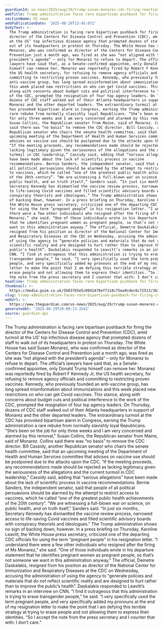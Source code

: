 ```yaml
---
guardianId: us-news/2025/aug/29/trump-susan-monarez-cdc-firing-reaction
webTitle: Trump administration faces rare bipartisan pushback for firing CDC director
sectionName: US news
webPublicationDate: '2025-08-29T13:45:07Z'
bodyText: >-
  The Trump administration is facing rare bipartisan pushback for firing the
  director of the Centers for Disease Control and Prevention (CDC), amid turmoil
  at the US’ top infectious disease agency that prompted dozens of staff to walk
  out of its headquarters in protest on Thursday. The White House has said Susan
  Monarez, who was confirmed as director of the Centers for Disease Control and
  Prevention just a month ago, was fired as she was “not aligned with the
  president’s agenda” – only for Monarez to refuse to depart. The official’s
  lawyers have said that, as a Senate-confirmed appointee, only Donald Trump
  himself can remove her. Monarez was reportedly fired by Robert F Kennedy Jr,
  the US health secretary, for refusing to remove agency officials and
  committing to restricting proven vaccines. Kennedy, who previously founded an
  anti-vaccine group, has long spread misinformation about immunizations and
  this week placed new restrictions on who can get Covid vaccines. This stance,
  along with concerns about budget cuts and political interference to the work
  of the CDC, prompted the resignation of four top agency leaders. On Thursday,
  dozens of CDC staff walked out of their Atlanta headquarters in support of
  Monarez and the other departed leaders. The extraordinary turmoil at the CDC
  has provoked bipartisan alarm in Congress, earning the Trump administration a
  rare rebuke from normally slavishly loyal Republicans. “She’s been on the job
  for only three weeks and I am very concerned and alarmed by this removal,”
  Susan Collins, the Republican senator from Maine, said of Monarez. Collins
  said there was “no basis” to remove the CDC director. Bill Cassidy, another
  Republican senator who chairs the senate health committee, said that an
  upcoming meeting of the Department of Health and Human Services committee that
  advises on vaccine use should be postponed due to the attacks upon the CDC.
  “If the meeting proceeds, any recommendations made should be rejected as
  lacking legitimacy given the seriousness of the allegations and the current
  turmoil in CDC leadership,” Cassidy said, adding that “serious allegations”
  have been made about the lack of scientific process in vaccine
  recommendations. Bernie Sanders, the independent senator, said that people of
  all political persuasions should be alarmed by the attempt to restrict access
  to vaccines, which he called “one of the greatest public health achievements
  of the 20th century”. “We are witnessing a full-blown war on science, on
  public health, and on truth itself,” Sanders said. “In just six months,
  Secretary Kennedy has dismantled the vaccine review process, narrowed access
  to life-saving Covid vaccines and filled scientific advisory boards with
  conspiracy theorists and ideologues.” The Trump administration shows no sign
  of backing down, however. In a press briefing on Thursday, Karoline Leavitt,
  the White House press secretary, criticized one of the departing CDC officials
  for using the term “pregnant people” in his resignation letter. “I understand
  there were a few other individuals who resigned after the firing of Ms
  Monarez,” she said. “One of those individuals wrote in his departure statement
  that he identifies pregnant women as pregnant people, so that’s not someone we
  want in this administration anyway.” The official, Demetre Daskalakis,
  resigned from his position as director of the National Center for Immunization
  and Respiratory Diseases at the CDC on Wednesday, accusing the administration
  of using the agency to “generate policies and materials that do not reflect
  scientific reality and are designed to hurt rather than to improve the
  public’s health”. Daskalakis responded to Leavitt’s remarks in an interview on
  CNN. “I find it outrageous that this administration is trying to erase
  transgender people,” he said. “I very specifically used the term pregnant
  people, and very specifically added my pronouns at the end of my resignation
  letter to make the point that I am defying this terrible strategy at trying to
  erase people and not allowing them to express their identities. “So I accept
  the note from the press secretary and I counter that with: I don’t care.”
headline: Trump administration faces rare bipartisan pushback for firing CDC director
thumbnail: >-
  https://media.guim.co.uk/5b83765e5c0941478eff118c75ea9cdec6c72513/363_0_3633_2907/500.jpg
slug: trump-administration-faces-rare-bipartisan-pushback-for-firing-cdc-director
webUrl: >-
  https://www.theguardian.com/us-news/2025/aug/29/trump-susan-monarez-cdc-firing-reaction
generatedAt: '2025-08-29T20:00:13.354Z'
source: guardian-api
---
```

The Trump administration is facing rare bipartisan pushback for firing the director of the Centers for Disease Control and Prevention (CDC), amid turmoil at the US’ top infectious disease agency that prompted dozens of staff to walk out of its headquarters in protest on Thursday. The White House has said Susan Monarez, who was confirmed as director of the Centers for Disease Control and Prevention just a month ago, was fired as she was “not aligned with the president’s agenda” – only for Monarez to refuse to depart. The official’s lawyers have said that, as a Senate-confirmed appointee, only Donald Trump himself can remove her. Monarez was reportedly fired by Robert F Kennedy Jr, the US health secretary, for refusing to remove agency officials and committing to restricting proven vaccines. Kennedy, who previously founded an anti-vaccine group, has long spread misinformation about immunizations and this week placed new restrictions on who can get Covid vaccines. This stance, along with concerns about budget cuts and political interference to the work of the CDC, prompted the resignation of four top agency leaders. On Thursday, dozens of CDC staff walked out of their Atlanta headquarters in support of Monarez and the other departed leaders. The extraordinary turmoil at the CDC has provoked bipartisan alarm in Congress, earning the Trump administration a rare rebuke from normally slavishly loyal Republicans. “She’s been on the job for only three weeks and I am very concerned and alarmed by this removal,” Susan Collins, the Republican senator from Maine, said of Monarez. Collins said there was “no basis” to remove the CDC director. Bill Cassidy, another Republican senator who chairs the senate health committee, said that an upcoming meeting of the Department of Health and Human Services committee that advises on vaccine use should be postponed due to the attacks upon the CDC. “If the meeting proceeds, any recommendations made should be rejected as lacking legitimacy given the seriousness of the allegations and the current turmoil in CDC leadership,” Cassidy said, adding that “serious allegations” have been made about the lack of scientific process in vaccine recommendations. Bernie Sanders, the independent senator, said that people of all political persuasions should be alarmed by the attempt to restrict access to vaccines, which he called “one of the greatest public health achievements of the 20th century”. “We are witnessing a full-blown war on science, on public health, and on truth itself,” Sanders said. “In just six months, Secretary Kennedy has dismantled the vaccine review process, narrowed access to life-saving Covid vaccines and filled scientific advisory boards with conspiracy theorists and ideologues.” The Trump administration shows no sign of backing down, however. In a press briefing on Thursday, Karoline Leavitt, the White House press secretary, criticized one of the departing CDC officials for using the term “pregnant people” in his resignation letter. “I understand there were a few other individuals who resigned after the firing of Ms Monarez,” she said. “One of those individuals wrote in his departure statement that he identifies pregnant women as pregnant people, so that’s not someone we want in this administration anyway.” The official, Demetre Daskalakis, resigned from his position as director of the National Center for Immunization and Respiratory Diseases at the CDC on Wednesday, accusing the administration of using the agency to “generate policies and materials that do not reflect scientific reality and are designed to hurt rather than to improve the public’s health”. Daskalakis responded to Leavitt’s remarks in an interview on CNN. “I find it outrageous that this administration is trying to erase transgender people,” he said. “I very specifically used the term pregnant people, and very specifically added my pronouns at the end of my resignation letter to make the point that I am defying this terrible strategy at trying to erase people and not allowing them to express their identities. “So I accept the note from the press secretary and I counter that with: I don’t care.”
